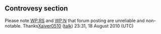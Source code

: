 <article id="8021160" title=Talk:Kuo Chuan Presbyterian Primary School>
	<talkpage id="8021160" title="Talk:Kuo Chuan Presbyterian Primary School">
{{WPSchools|class=redirect|importance=Low|needs-infobox=no|info=No references, Lists need to be condensed, needs some general clenup and expansion. [[User:Alanbly|Adam McCormick]] 01:49, 14 July 2007 (UTC)}}

{{SG|class=redirect|importance=Low}}

== Controvesy section ==

Please note [[WP:RS]] and [[WP:N]] that forum posting are unreliable and non-notable. Thanks[[User:Xaiver0510|Xaiver0510]] ([[User talk:Xaiver0510|talk]]) 23:31, 18 August 2010 (UTC)
	</talkpage>
</article>